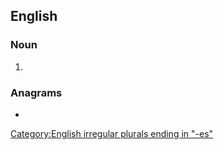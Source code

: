 ==English==

===Noun===
{{head|en|noun form}}

# {{plural of|en|necrobiosis}}

===Anagrams===
* {{anagrams|en|a=bceeinoorss|bionecroses}}

[[Category:English irregular plurals ending in "-es"]]